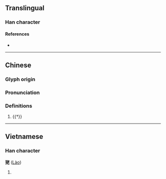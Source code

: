 {{character info/new}}
==Translingual==

===Han character===
{{Han char|rn=94|rad=犬|as=06|sn=9|four=44211|canj=KHJKP|ids=⿰犭老}}
====References====
* {{Han ref|kx=0711.080|dkj=20394|dj=1123.070|hdz=21343.030|uh=72EB|ud=29419|bh=CFC1|bd=53185}}

----

==Chinese==
{{zh-forms}}

===Glyph origin===
{{Han etym}}
{{Han compound|犬|t1=dog|老|c1=s|c2=p|ls=psc}}

===Pronunciation===
{{zh-pron
|m=lǎo
|mc=y
|oc=y
|cat=
}}

===Definitions===
{{zh-hanzi}}

# {{†}} {{zh-only|犵狫}}

----

==Vietnamese==

===Han character===
'''狫''' ([[Lào]])

# {{defn|lang=vi}}

{{cln|vi|Han tu}}